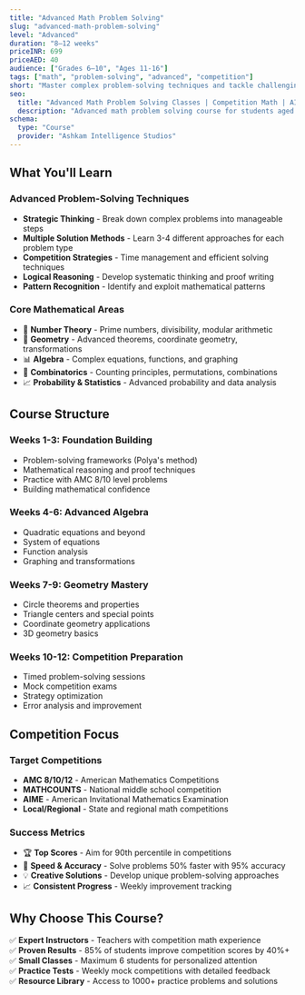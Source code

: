 ```yaml
---
title: "Advanced Math Problem Solving"
slug: "advanced-math-problem-solving"
level: "Advanced"
duration: "8–12 weeks"
priceINR: 699
priceAED: 40
audience: ["Grades 6–10", "Ages 11-16"]
tags: ["math", "problem-solving", "advanced", "competition"]
short: "Master complex problem-solving techniques and tackle challenging math competitions with confidence."
seo:
  title: "Advanced Math Problem Solving Classes | Competition Math | AIS Academy"
  description: "Advanced math problem solving course for students aged 11-16. Prepare for math competitions and build analytical thinking skills."
schema:
  type: "Course"
  provider: "Ashkam Intelligence Studios"
---
```


## What You'll Learn

### Advanced Problem-Solving Techniques
- **Strategic Thinking** - Break down complex problems into manageable steps
- **Multiple Solution Methods** - Learn 3-4 different approaches for each problem type
- **Competition Strategies** - Time management and efficient solving techniques
- **Logical Reasoning** - Develop systematic thinking and proof writing
- **Pattern Recognition** - Identify and exploit mathematical patterns

### Core Mathematical Areas
- 🔢 **Number Theory** - Prime numbers, divisibility, modular arithmetic
- 📐 **Geometry** - Advanced theorems, coordinate geometry, transformations
- 📊 **Algebra** - Complex equations, functions, and graphing
- 🎯 **Combinatorics** - Counting principles, permutations, combinations
- 📈 **Probability & Statistics** - Advanced probability and data analysis

## Course Structure

### Weeks 1-3: Foundation Building
- Problem-solving frameworks (Polya's method)
- Mathematical reasoning and proof techniques
- Practice with AMC 8/10 level problems
- Building mathematical confidence

### Weeks 4-6: Advanced Algebra
- Quadratic equations and beyond
- System of equations
- Function analysis
- Graphing and transformations

### Weeks 7-9: Geometry Mastery
- Circle theorems and properties
- Triangle centers and special points
- Coordinate geometry applications
- 3D geometry basics

### Weeks 10-12: Competition Preparation
- Timed problem-solving sessions
- Mock competition exams
- Strategy optimization
- Error analysis and improvement

## Competition Focus

### Target Competitions
- **AMC 8/10/12** - American Mathematics Competitions
- **MATHCOUNTS** - National middle school competition
- **AIME** - American Invitational Mathematics Examination
- **Local/Regional** - State and regional math competitions

### Success Metrics
- 🏆 **Top Scores** - Aim for 90th percentile in competitions
- 🧠 **Speed & Accuracy** - Solve problems 50% faster with 95% accuracy
- 💡 **Creative Solutions** - Develop unique problem-solving approaches
- 📈 **Consistent Progress** - Weekly improvement tracking

## Why Choose This Course?

✅ **Expert Instructors** - Teachers with competition math experience  
✅ **Proven Results** - 85% of students improve competition scores by 40%+  
✅ **Small Classes** - Maximum 6 students for personalized attention  
✅ **Practice Tests** - Weekly mock competitions with detailed feedback  
✅ **Resource Library** - Access to 1000+ practice problems and solutions
